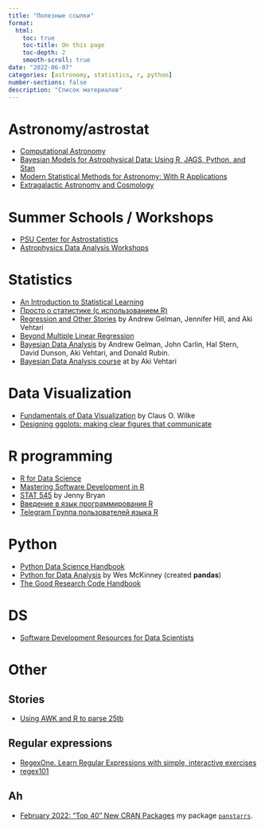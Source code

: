 ```yaml
---
title: "Полезные ссылки"
format:
  html:
    toc: true
    toc-title: On this page
    toc-depth: 2
    smooth-scroll: true
date: "2022-06-07"
categories: [astronomy, statistics, r, python]
number-sections: false
description: "Список материалов"
---
```


# Astronomy/astrostat

-   [Computational Astronomy](https://github.com/hwborchers/zaRastro)
-   [Bayesian Models for Astrophysical Data: Using R, JAGS, Python, and Stan](https://www.bayesianmodelsforastrophysicaldata.com/)
-   [Modern Statistical Methods for Astronomy: With R Applications](https://ned.ipac.caltech.edu/level5/Sept19/Feigelson/paper.pdf)
-   [Extragalactic Astronomy and Cosmology](https://link.springer.com/book/10.1007/978-3-642-54083-7)


# Summer Schools / Workshops

-   [PSU Center for Astrostatistics](https://sites.psu.edu/astrostatistics)
-   [Astrophysics Data Analysis Workshops](https://www.imperial.ac.uk/astrophysics/centre-for-inference-and-cosmology/seminars-and-events/data-analysis-workshops/)


# Statistics

-   [An Introduction to Statistical Learning](https://www.statlearning.com)
-   [Просто о статистике (с использованием R)](https://online.spbu.ru/prosto-o-statistike-s-ispolzovaniem-r/)
-   [Regression and Other Stories](https://users.aalto.fi/~ave/ROS.pdf) by Andrew Gelman, Jennifer Hill, and Aki Vehtari
-   [Beyond Multiple Linear Regression](https://bookdown.org/roback/bookdown-BeyondMLR)
-   [Bayesian Data Analysis](http://www.stat.columbia.edu/~gelman/book) by Andrew Gelman, John Carlin, Hal Stern, David Dunson, Aki Vehtari, and Donald Rubin.
-   [Bayesian Data Analysis course](https://avehtari.github.io/BDA_course_Aalto) at by Aki Vehtari

# Data Visualization

-   [Fundamentals of Data Visualization](https://clauswilke.com/dataviz/) by Claus O. Wilke
-   [Designing ggplots: making clear figures that communicate](https://designing-ggplots.netlify.app)

# R programming

-   [R for Data Science](https://r4ds.had.co.nz/)
-   [Mastering Software Development in R](https://bookdown.org/rdpeng/RProgDA/)
-   [STAT 545](https://stat545.com/) by Jenny Bryan
-   [Введение в язык программирования R](https://textbook.rintro.ru/)
-   [Telegram Группа пользователей языка R](https://t.me/rlang_ru) 

# Python

-   [Python Data Science Handbook](https://jakevdp.github.io/PythonDataScienceHandbook/)
-   [Python for Data Analysis](https://wesmckinney.com/book/) by Wes McKinney (created **pandas**)
-   [The Good Research Code Handbook](https://goodresearch.dev/)


# DS

- [Software Development Resources for Data Scientists](https://www.rstudio.com/blog/software-development-resources-for-data-scientists)

# Other

## Stories

-   [Using AWK and R to parse 25tb](https://livefreeordichotomize.com/2019/06/04/using_awk_and_r_to_parse_25tb)

## Regular expressions

-   [RegexOne. Learn Regular Expressions with simple, interactive exercises](https://regexone.com/)
-   [regex101](https://regex101.com)

## Ah

-   [February 2022: "Top 40" New CRAN Packages](https://rviews.rstudio.com/2022/03/28/february-2022-top-40-new-cran-packages) my package [`panstarrs`](https://cran.r-project.org/web/packages/panstarrs/index.html).

